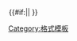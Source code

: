 <includeonly><div class="legend"><span class="{{#if:{{{styleclass|}}}|{{{styleclass}}} {{#if:{{yesno|{{{legend-color|yes}}}}}|legend-color|}}|legend-color}}" style="{{#if:{{{styleclass|}}}|{{#if:{{yesno|1={{{styleclass_has_border|}}} }}||border:{{{border|1px solid {{{outline|black}}}}}};}}|border:{{{border|1px solid {{{outline|black}}}}}};}}display:inline-block; height:1.5em; margin:1px; text-align:center; {{#if:{{{1|}}}|background:{{trim|{{{1|transparent}}}}};|{{#if:{{{styleclass|}}}||background:transparent;}} }}{{#if:{{{textcolor|}}}|color:{{{textcolor|black}}};|{{#if:{{{styleclass|}}}||color:black;}} }}font-size:{{{size|small}}}; width:{{{width|1.5em}}}">{{#if:{{{text|}}}|<span class="legend-text">{{{text|}}}</span>|&nbsp;}}</span> {{{2|}}}</div></includeonly><noinclude>
{{Documentation}}
[[Category:格式模板]]
</noinclude>